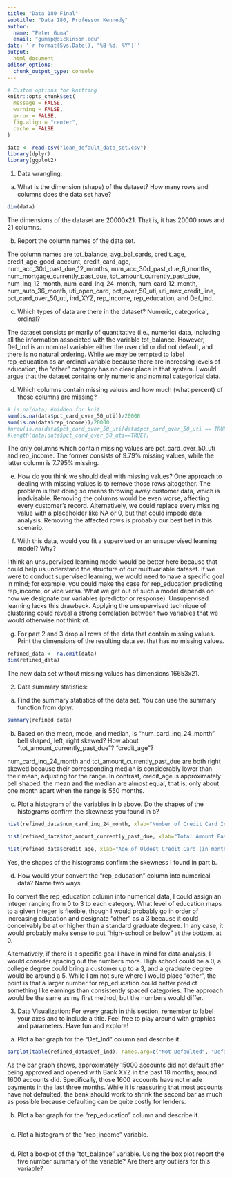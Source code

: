 ```yaml
---
title: "Data 180 Final"
subtitle: "Data 180, Professor Kennedy"
author: 
  name: "Peter Guma"
  email: "gumap@dickinson.edu"
date: '`r format(Sys.Date(), "%B %d, %Y")`'
output: 
  html_document
editor_options: 
  chunk_output_type: console
---
```


```r
# Custom options for knitting
knitr::opts_chunk$set(
  message = FALSE,
  warning = FALSE,
  error = FALSE, 
  fig.align = "center",
  cache = FALSE
) 
```

```r
data <- read.csv("loan_default_data_set.csv")
library(dplyr)
library(ggplot2)
```

1. Data wrangling:

a. What is the dimension (shape) of the dataset?  How many rows and columns does the data set have?
```r
dim(data)
```
The dimensions of the dataset are 20000x21. That is, it has 20000 rows and 21 columns.

b. Report the column names of the data set.

The column names are tot_balance, avg_bal_cards, credit_age, credit_age_good_account, credit_card_age, num_acc_30d_past_due_12_months, num_acc_30d_past_due_6_months, num_mortgage_currently_past_due, tot_amount_currently_past_due, num_inq_12_month, num_card_inq_24_month, num_card_12_month, num_auto_36_month, uti_open_card, pct_over_50_uti, uti_max_credit_line, pct_card_over_50_uti, ind_XYZ, rep_income, rep_education, and Def_ind.

c. Which types of data are there in the dataset? Numeric, categorical, ordinal?

The dataset consists primarily of quantitative (i.e., numeric) data, including all the information associated with the variable tot_balance. However, Def_Ind is an nominal variable: either the user did or did not default, and there is no natural ordering. While we may be tempted to label rep_education as an ordinal variable because there are increasing levels of education, the "other" category has no clear place in that system. I would argue that the dataset contains only numeric and nominal categorical data.

d. Which columns contain missing values and how much (what percent) of those columns are missing?
```r
# is.na(data) #hidden for knit
sum(is.na(data$pct_card_over_50_uti))/20000
sum(is.na(data$rep_income))/20000
#nrow(is.na(data$pct_card_over_50_uti[data$pct_card_over_50_uti == TRUE]))
#length(data[data$pct_card_over_50_uti==TRUE])
```
The only columns which contain missing values are pct_card_over_50_uti and rep_income. The former consists of $9.79\%$ missing values, while the latter column is $7.795\%$ missing.

e. How do you think we should deal with missing values? 
One approach to dealing with missing values is to remove those rows altogether. The problem is that doing so means throwing away customer data, which is inadvisable. Removing the columns would be even worse, affecting every customer's record. Alternatively, we could replace every missing value with a placeholder like NA or 0, but that could impede data analysis. Removing the affected rows is probably our best bet in this scenario.

f. With this data, would you fit a supervised or an unsupervised learning model? Why? 

I think an unsupervised learning model would be better here because that could help us understand the structure of our multivariable dataset. If we were to conduct supervised learning, we would need to have a specific goal in mind; for example, you could make the case for rep_education predicting rep_income, or vice versa. What we get out of such a model depends on how we designate our variables (predictor or response). Unsupervised learning lacks this drawback. Applying the unsupervised technique of clustering could reveal a strong correlation between two variables that we would otherwise not think of.

g. For part 2 and 3 drop all rows of the data that contain missing values. Print the dimensions of the resulting data set that has no missing values.
```r
refined_data <- na.omit(data)
dim(refined_data)
```
The new data set without missing values has dimensions 16653x21.

2. Data summary statistics:

a. Find the summary statistics of the data set. You can use the summary function from dplyr. 
```r
summary(refined_data)
```

b. Based on the mean, mode, and median, is “num_card_inq_24_month” bell shaped, left, right skewed? How about “tot_amount_currently_past_due”? “credit_age”? 

num_card_inq_24_month and tot_amount_currently_past_due are both right skewed because their corresponding median is considerably lower than their mean, adjusting for the range. In contrast, credit_age is approximately bell shaped: the mean and the median are almost equal, that is, only about one month apart when the range is 550 months.

c. Plot a histogram of the variables in b above. Do the shapes of the histograms confirm the skewness you found in b?
```r
hist(refined_data$num_card_inq_24_month, xlab="Number of Credit Card Inquiries (in months)", main="Number of Credit Card Inquiries in Last 24 Months", xlim=c(0,10), ylim=c(0,14000), col="salmon")

hist(refined_data$tot_amount_currently_past_due, xlab="Total Amount Past Due", main="Total Amount Past Due for All Credit Accounts", xlim=c(0,12000), ylim=c(0,20000), col="orange")

hist(refined_data$credit_age, xlab="Age of Oldest Credit Card (in months)", main="Age of Applicant's Oldest Credit Card", xlim=c(0,600), ylim=c(0,5000), col="red3")
```
Yes, the shapes of the histograms confirm the skewness I found in part b.

d. How would your convert the “rep_education” column into numerical data? Name two ways. 

To convert the rep_education column into numerical data, I could assign an integer ranging from 0 to 3 to each category. What level of education maps to a given integer is flexible, though I would probably go in order of increasing education and designate "other" as a 3 because it could conceivably be at or higher than a standard graduate degree. In any case, it would probably make sense to put "high-school or below" at the bottom, at 0.

Alternatively, if there is a specific goal I have in mind for data analysis, I would consider spacing out the numbers more. High school could be a 0, a college degree could bring a customer up to a 3, and a graduate degree would be around a 5. While I am not sure where I would place "other", the point is that a larger number for rep_education could better predict something like earnings than consistently spaced categories. The approach would be the same as my first method, but the numbers would differ.

3. Data Visualization:
For every graph in this section, remember to label your axes and to include a title. Feel free to play around with graphics and parameters. Have fun and explore!

a. Plot a bar graph for the “Def_Ind” column and describe it. 
```r
barplot(table(refined_data$Def_ind), names.arg=c("Not Defaulted", "Defaulted"), xlab="Indicator of Default", ylab="Frequency", main="Accounts that Defaulted in the Past 18 Months", ylim=c(0,16000), col=c("green2","red2"))
```
As the bar graph shows, approximately 15000 accounts did not default after being approved and opened with Bank XYZ in the past 18 months; around 1600 accounts did. Specifically, those 1600 accounts have not made payments in the last three months. While it is reassuring that most accounts have not defaulted, the bank should work to shrink the second bar as much as possible because defaulting can be quite costly for lenders.

b. Plot a bar graph for the “rep_education" column and describe it. 
```r

```

c. Plot a histogram of the “rep_income” variable.
```r

```

d. Plot a boxplot of the “tot_balance” variable. Using the box plot report the five number summary of the variable? Are there any outliers for this variable?
```r

```
